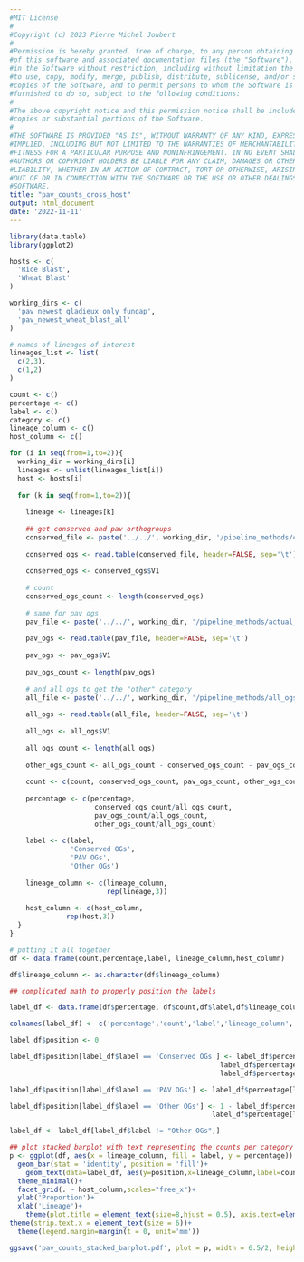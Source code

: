 ```yaml
---
#MIT License
#
#Copyright (c) 2023 Pierre Michel Joubert
#
#Permission is hereby granted, free of charge, to any person obtaining a copy
#of this software and associated documentation files (the "Software"), to deal
#in the Software without restriction, including without limitation the rights
#to use, copy, modify, merge, publish, distribute, sublicense, and/or sell
#copies of the Software, and to permit persons to whom the Software is
#furnished to do so, subject to the following conditions:
#
#The above copyright notice and this permission notice shall be included in all
#copies or substantial portions of the Software.
#
#THE SOFTWARE IS PROVIDED "AS IS", WITHOUT WARRANTY OF ANY KIND, EXPRESS OR
#IMPLIED, INCLUDING BUT NOT LIMITED TO THE WARRANTIES OF MERCHANTABILITY,
#FITNESS FOR A PARTICULAR PURPOSE AND NONINFRINGEMENT. IN NO EVENT SHALL THE
#AUTHORS OR COPYRIGHT HOLDERS BE LIABLE FOR ANY CLAIM, DAMAGES OR OTHER
#LIABILITY, WHETHER IN AN ACTION OF CONTRACT, TORT OR OTHERWISE, ARISING FROM,
#OUT OF OR IN CONNECTION WITH THE SOFTWARE OR THE USE OR OTHER DEALINGS IN THE
#SOFTWARE.
title: "pav_counts_cross_host"
output: html_document
date: '2022-11-11'
---
```


```r
library(data.table)
library(ggplot2)
```

```r

hosts <- c(
  'Rice Blast',
  'Wheat Blast'
)

working_dirs <- c(
  'pav_newest_gladieux_only_fungap',
  'pav_newest_wheat_blast_all'
)

# names of lineages of interest
lineages_list <- list(
  c(2,3),
  c(1,2)
)

```



```r

count <- c()
percentage <- c()
label <- c()
category <- c()
lineage_column <- c()
host_column <- c()

for (i in seq(from=1,to=2)){
  working_dir = working_dirs[i]
  lineages <- unlist(lineages_list[i])
  host <- hosts[i]
  
  for (k in seq(from=1,to=2)){
    
    lineage <- lineages[k]
    
    ## get conserved and pav orthogroups
    conserved_file <- paste('../../', working_dir, '/pipeline_methods/conserved_ogs_', lineage, '.txt', sep = '')
    
    conserved_ogs <- read.table(conserved_file, header=FALSE, sep='\t')
    
    conserved_ogs <- conserved_ogs$V1
    
    # count
    conserved_ogs_count <- length(conserved_ogs)
    
    # same for pav ogs
    pav_file <- paste('../../', working_dir, '/pipeline_methods/actual_pav_ogs_', lineage, '.txt', sep = '')
    
    pav_ogs <- read.table(pav_file, header=FALSE, sep='\t')
    
    pav_ogs <- pav_ogs$V1
    
    pav_ogs_count <- length(pav_ogs)
    
    # and all ogs to get the "other" category
    all_file <- paste('../../', working_dir, '/pipeline_methods/all_ogs_', lineage, '.txt', sep = '')
    
    all_ogs <- read.table(all_file, header=FALSE, sep='\t')
    
    all_ogs <- all_ogs$V1
    
    all_ogs_count <- length(all_ogs)
    
    other_ogs_count <- all_ogs_count - conserved_ogs_count - pav_ogs_count
    
    count <- c(count, conserved_ogs_count, pav_ogs_count, other_ogs_count)
    
    percentage <- c(percentage,
                     conserved_ogs_count/all_ogs_count,
                     pav_ogs_count/all_ogs_count,
                     other_ogs_count/all_ogs_count)
    
    label <- c(label,
               'Conserved OGs',
               'PAV OGs',
               'Other OGs')
    
    lineage_column <- c(lineage_column,
                        rep(lineage,3))
    
    host_column <- c(host_column,
              rep(host,3))
  }
}

# putting it all together
df <- data.frame(count,percentage,label, lineage_column,host_column)

df$lineage_column <- as.character(df$lineage_column)

```

```r

## complicated math to properly position the labels

label_df <- data.frame(df$percentage, df$count,df$label,df$lineage_column, df$host_column)

colnames(label_df) <- c('percentage','count','label','lineage_column','host_column')

label_df$position <- 0

label_df$position[label_df$label == 'Conserved OGs'] <- label_df$percentage[label_df$label == 'PAV OGs'] +
                                                    label_df$percentage[label_df$label == 'Other OGs'] +
                                                    label_df$percentage[label_df$label == 'Conserved OGs']/2

label_df$position[label_df$label == 'PAV OGs'] <- label_df$percentage[label_df$label == 'PAV OGs']/2

label_df$position[label_df$label == 'Other OGs'] <- 1 - label_df$percentage[label_df$label == 'Conserved OGs'] +
                                                  label_df$percentage[label_df$label == 'Other OGs']/2

label_df <- label_df[label_df$label != "Other OGs",]

```


```r

## plot stacked barplot with text representing the counts per category
p <- ggplot(df, aes(x = lineage_column, fill = label, y = percentage)) +
  geom_bar(stat = 'identity', position = 'fill')+
    geom_text(data=label_df, aes(y=position,x=lineage_column,label=count), size=6*0.36)+
  theme_minimal()+
  facet_grid(. ~ host_column,scales="free_x")+
  ylab('Proportion')+
  xlab('Lineage')+
    theme(plot.title = element_text(size=8,hjust = 0.5), axis.text=element_text(size=6),axis.title=element_text(size=6) , legend.title=element_text(size=8), legend.position = 'left', legend.text=element_text(size=6)) + theme(legend.title = element_blank())+
theme(strip.text.x = element_text(size = 6))+
  theme(legend.margin=margin(t = 0, unit='mm'))

ggsave('pav_counts_stacked_barplot.pdf', plot = p, width = 6.5/2, height = 4.5/2)

```

